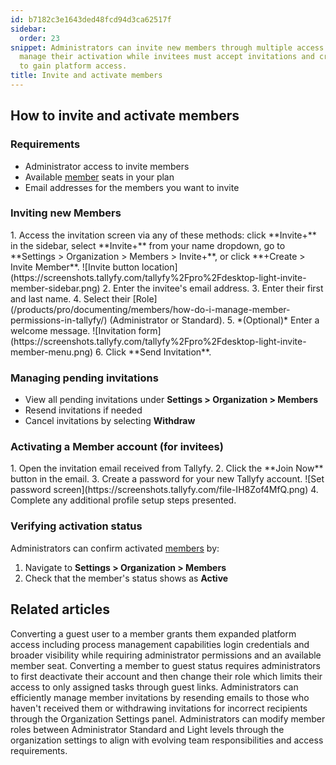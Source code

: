 ```yaml
---
id: b7182c3e1643ded48fcd94d3ca62517f
sidebar:
  order: 23
snippet: Administrators can invite new members through multiple access points and
  manage their activation while invitees must accept invitations and create passwords
  to gain platform access.
title: Invite and activate members
---
```



## How to invite and activate members

### Requirements
- Administrator access to invite members
- Available [member](/products/pro/documenting/members/) seats in your plan
- Email addresses for the members you want to invite

### Inviting new Members

<Steps>
1. Access the invitation screen via any of these methods: click **Invite+** in the sidebar, select **Invite+** from your name dropdown, go to **Settings > Organization > Members > Invite+**, or click **+Create > Invite Member**.
   ![Invite button location](https://screenshots.tallyfy.com/tallyfy%2Fpro%2Fdesktop-light-invite-member-sidebar.png)
2. Enter the invitee's email address.
3. Enter their first and last name.
4. Select their [Role](/products/pro/documenting/members/how-do-i-manage-member-permissions-in-tallyfy/) (Administrator or Standard).
5. *(Optional)* Enter a welcome message.
   ![Invitation form](https://screenshots.tallyfy.com/tallyfy%2Fpro%2Fdesktop-light-invite-member-menu.png)
6. Click **Send Invitation**.
</Steps>

### Managing pending invitations
- View all pending invitations under **Settings > Organization > Members**
- Resend invitations if needed
- Cancel invitations by selecting **Withdraw**

### Activating a Member account (for invitees)

<Steps>
1. Open the invitation email received from Tallyfy.
2. Click the **Join Now** button in the email.
3. Create a password for your new Tallyfy account.
   ![Set password screen](https://screenshots.tallyfy.com/file-IH8Zof4MfQ.png)
4. Complete any additional profile setup steps presented.
</Steps>

### Verifying activation status
Administrators can confirm activated [members](/products/pro/documenting/members/) by:
<Steps>
1. Navigate to **Settings > Organization > Members**
2. Check that the member's status shows as **Active**
</Steps>


## Related articles
<CardGrid>
<LinkTitleCard header="<b>Guests > Convert a guest into a member</b>" href="/products/pro/documenting/guests/convert_guest_into_member/" > Converting a guest user to a member grants them expanded platform access including process management capabilities login credentials and broader visibility while requiring administrator permissions and an available member seat. </LinkTitleCard>
<LinkTitleCard header="<b>Members > Convert a member to a guest</b>" href="/products/pro/documenting/members/convert-member-to-guest/" > Converting a member to guest status requires administrators to first deactivate their account and then change their role which limits their access to only assigned tasks through guest links. </LinkTitleCard>
<LinkTitleCard header="<b>Members > Resending or withdrawing invites</b>" href="/products/pro/documenting/members/how-to-resend-or-withdraw-invites-in-tallyfy/" > Administrators can efficiently manage member invitations by resending emails to those who haven't received them or withdrawing invitations for incorrect recipients through the Organization Settings panel. </LinkTitleCard>
<LinkTitleCard header="<b>Members > Change the role of a member</b>" href="/products/pro/documenting/members/how-can-i-change-a-members-role-in-tallyfy/" > Administrators can modify member roles between Administrator Standard and Light levels through the organization settings to align with evolving team responsibilities and access requirements. </LinkTitleCard>
</CardGrid>